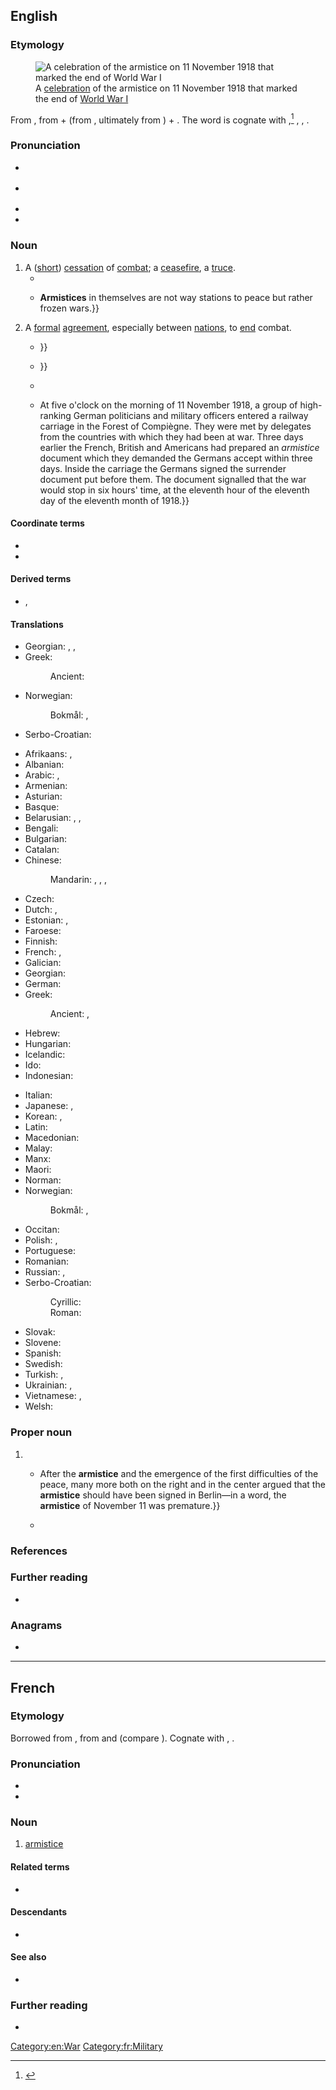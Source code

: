 {{also|Armistice}}
==English==
{{was wotd|2018|November|11}}

===Etymology===
{{root|en|ine-pro|*h₂er-|*steh₂-}}
[[File:Armistice celebration. Yanks and Tommies., 11-1918 - NARA - 530789.tif|thumb|A [[celebration]] of the armistice on 11 November 1918 that marked the end of [[World War I]]]]

From {{der|en|LL.|armistitium}}, from {{der|en|la|arma||arms, weapons}} + {{m|la|sistēre}} (from {{m|la|sistō||to halt, stand still}}, ultimately from {{der|en|ine-pro|*steh₂-||to stand up}}) + {{m|la|-ium||''suffix forming abstract nouns''}}. The word is cognate with {{cog|fr|armistice}},<ref>{{R:OED Online|part of speech=n|id=10864|date=June 2014}}</ref> {{cog|it|armistizio}}, {{cog|pt|armistício}}, {{cog|es|armisticio}}.

===Pronunciation===
* {{a|RP}} {{IPA|en|/ˈɑːmɪstɪs/}}
* {{a|GA}} {{IPA|en|/ˈɑɹmɪstɪs/|/-məstəs/}}
* {{audio|en|en-au-armistice.ogg|Audio (AU)}}
* {{hyphenation|en|ar|mis|tice}}

===Noun===
{{en-noun}}

# A ([[short#Adjective|short]]) [[cessation]] of [[combat#Noun|combat]]; a [[ceasefire]], a [[truce]]. {{defdate|from late 17th c.}}
#* {{quote-book|en|author=Francis Lieber|authorlink=Francis Lieber|chapter=[[w:Lieber Code|Instructions for the Government of Armies of the United States in the Field [General Order No. 100]]]|title=General Orders Affecting the Volunteer Force|series=Adjutant General’s Office|seriesvolume=1863|location=Washington, D.C.|publisher=[[w:United States Government Publishing Office|Government Printing Office]]|date=24 April 1863|year_published=1864|section=section VIII (Armistice—Capitulation)|page=83|pageurl=https://books.google.com/books?id=RkAtAAAAIAAJ&pg=PA83|oclc=45457866|passage=135. An '''armistice''' is the cessation of active hostilities for a period agreed upon between belligerents. It must be agreed upon in writing, and duly ratified by the highest authorities of the contending parties. / 136. If an '''armistice''' be declared, without conditions, it extends no further than to require a total cessation of hostilities, along the front of both belligerents.}}
#* {{quote-book|en|author=Edward N[icolae] Luttwak|authorlink=Edward Luttwak|chapter=The Coming Together of Opposites|title=Strategy: The Logic of War and Peace|edition=revised and enlarged|location=Cambridge, Mass.; London|publisher=The Belknap Press of {{w|Harvard University Press}}|year=2002|year_published=2003 (2nd printing)|section=part I (The Logic of Strategy)|pages=59–60|pageurl=https://books.google.com/books?id=mgYMXSyn5p0C&pg=PA59|isbn=978-0-674-00508-2|passage=It has also become routine to interrupt wars in more lasting fashion by imposing '''armistices'''. Again, unless directly followed by successful peace negotiations, '''armistices''' perpetuate the state of war indefinitely because they shield the weaker side from the consequences of refusing the concessions needed for peace. {{...}} '''Armistices''' in themselves are not way stations to peace but rather frozen wars.}}
# A [[formal]] [[agreement]], especially between [[nation]]s, to [[end#Verb|end]] combat.
#* {{quote-book|en|author={{w|John Debrett}}, compiler|chapter=Preface|chapterurl=https://books.google.com/books?id=E-9YAAAAcAAJ&pg=PR1|title=A Collection of State Papers, Relative to the War against France now Carrying on by Great Britain and the Several Other European Powers;{{nb...|Containing Authentic Copies of Treaties, Conventions, Proclamations, Manifestoes, Declarations, Memorials, Remonstrances, Official Letters, Parliamentary Papers, London Gazette Accounts of the War, &c. &c. &c. Many of which have Never before been Published.}}|location=London|publisher=Printed for J[ohn] Debrett,{{nb...|opposite Burlington House, Piccadilly.}}|year=1797|volume=V|oclc=520784460|passage=The Fifth Volume of this Collection makes its appearance at the moſt eventful period of the war—it includes, therefore, matter of the higheſt importance, and contains all the official documents reſpecting the late Negotiation—the war between this country and Spain, the progreſs of the French arms in Italy and Germany—the '''armiſtices''' and treaties concluded with the German and Italian powers— {{...}}}}
#* {{quote-book|en|author=[John Lowell Jr.]|authorlink=John Lowell Jr. (lawyer)|chapter=No. IV. The Several Proposals for an Armistice Considered.|title=Perpetual War, the Policy of Mr. [[w:James Madison|Madison]].{{nb...|Being a Candid Examination of His Late Message to Congress, so far as Respects the Following Topicks&nbsp;… viz. the Pretended Negotiations for Peace&nbsp;… the Important and Interesting Subject of a Conscript Militia&nbsp;… and the Establishment of an Immense Standing Army of Guards and Spies, under the Name of a Local Volunteer Force. [...] By a New-England Farmer.}}|location=Boston, Mass.|publisher=Printed by C[hester] Stebbins|year=1813|page=17|pageurl=https://books.google.com/books?id=-71EAAAAIAAJ&pg=PA16|oclc=191266103|passage=The government of Great-Britain lost no time after the war was known, in making to our cabinet proposals for an '''armistice'''. Those proposals were like all propositions between equal states, perfectly reciprocal. They require of us to ''suspend hostilities only'', in consideration of suspending hostilities on their part. They are silent as to [[impressment]]s—and would any person inquire why? It may be answered, that impressments had never been presented to Great-Britain ''as in themselves the cause of war''— {{...}}}}
#* {{quote-journal|en|year=1941|month=July|title=The Armistice Coach|journal=Railway Magazine|page=316|text=Twice during the last quarter of a century the same railway vehicle has provided the scene of the signature of an '''armistice''' between Germany and France, and this famous vehicle is at present in Berlin, where it was placed on public exhibition in the Lustgarten on March 23.}}
#* {{quote-book|en|author=John Malam|authorlink=John Malam|chapter=The Day Armistice was Signed|editor=Mary-Jane Wilkins|title=11 November 1918: The World War I Armistice|series=Dates with History|location=London|publisher=CherrytreeBooks, Evans Brothers|year=2003|pages=12–13|pageurl=https://books.google.com/books?id=oHADk3dTZv4C&pg=PA1902|isbn=978-1-84234-200-8|passage=The day '''armistice''' was signed [chapter title] {{...}} At five o'clock on the morning of 11 November 1918, a group of high-ranking German politicians and military officers entered a railway carriage in the Forest of Compiègne. They were met by delegates from the countries with which they had been at war. Three days earlier the French, British and Americans had prepared an ''armistice'' document which they demanded the Germans accept within three days. Inside the carriage the Germans signed the surrender document put before them. The document signalled that the war would stop in six hours' time, at the eleventh hour of the eleventh day of the eleventh month of 1918.}}

====Coordinate terms====
* {{l|en|ceasefire}}
* {{l|en|peace treaty}}

====Derived terms====
* {{l|en|Armistice}}, {{l|en|Armistice Day}}

====Translations====
{{trans-top-also|(short) cessation of combat|ceasefire|truce}}
* Georgian: {{t|ka|დროებითი ზავი}}, {{t|ka|დაზავება}}, {{t|ka|საომარ მოქმედებათა შეწყვეტა}}
* Greek:
*: Ancient: {{t|grc|ἀνοχή|f}}
{{trans-mid}}
* Norwegian:
*: Bokmål: {{t+|nb|våpenhvile|m|f}}, {{t|nb|våpenstillstand|m}}
* Serbo-Croatian: {{t+|sh|zatišje|n}}
{{trans-bottom}}

{{trans-top|formal agreement to end combat}}
* Afrikaans: {{t|af|wapenstilstand}}, {{t|af|skietstilstand }}
* Albanian: {{t+|sq|armëpushim|m}}
* Arabic: {{t|ar|هُدْنَة|f}}, {{t|ar|وَقْف نَار|m}}
* Armenian: {{t+|hy|զինադադար}}
* Asturian: {{t|ast|armisticiu|m}}
* Basque: {{t|eu|armistizio}}
* Belarusian: {{t|be|перамі́р'е|n|sc=Cyrl}}, {{t|be|замiрэ́нне|n}}, {{t|be|спыне́нне агню́|n}}
* Bengali: {{t|bn|অস্ত্রবিরতি}}
* Bulgarian: {{t+|bg|прими́рие|n|sc=Cyrl}}
* Catalan: {{t+|ca|armistici|m}}
* Chinese:
*: Mandarin: {{t+|cmn|停戰|sc=Hani}}, {{t+|cmn|停战|tr=tíngzhàn|sc=Hani}}, {{t+|cmn|休戰|sc=Hani}}, {{t+|cmn|休战|tr=xiūzhàn|sc=Hani}}
* Czech: {{t+|cs|příměří|n}}
* Dutch: {{t+|nl|wapenstilstand|m}}, {{t|nl|wapenstand|m}}
* Estonian: {{t|et|vaherahu}}, {{t|et|relvarahu}}
* Faroese: {{t|fo|vápnahvíld|f}}
* Finnish: {{t+|fi|aselepo}}
* French: {{t+|fr|armistice|m}}, {{t+|fr|trêve|f}}
* Galician: {{t|gl|armisticio|m}}
* Georgian: {{t+|ka|ზავი}}
* German: {{t+|de|Waffenstillstand|m}}
* Greek: {{t+|el|ανακωχή|f}}
*: Ancient: {{t|grc|ἀνακωχή|f}}, {{t|grc|ἀνοχή|f}}
* Hebrew: {{t+|he|שְׁבִיתַת נֶשֶׁק|tr=sh"vitat neshek}}
* Hungarian: {{t+|hu|fegyverszünet}}
* Icelandic: {{t|is|vopnahlé|n}}
* Ido: {{t+|io|armistico}}
* Indonesian: {{t+|id|peletakan senjata}}
{{trans-mid}}
* Italian: {{t+|it|armistizio|m}}
* Japanese: {{t+|ja|停戦|tr=ていせん, teisen}}, {{t+|ja|休戦|tr=きゅうせん, kyūsen}}
* Korean: {{t+|ko|정전}}, {{t+|ko|휴전}}
* Latin: {{t|la|indūtiae|f-p}}
* Macedonian: {{t|mk|примирје|n}}
* Malay: {{t|ms|peletakan senjata}}
* Manx: {{t|gv|aash caggee|f}}
* Maori: {{t|mi|rangaawatea}}
* Norman: {{t|nrf|armistie|f}}
* Norwegian:
*: Bokmål: {{t+|nb|våpenhvile|m|f}}, {{t|nb|våpenstillstand|m}}
* Occitan: {{t|oc|armistici|m}}
* Polish: {{t+|pl|rozejm|m}}, {{t+|pl|zawieszenie broni|n}}
* Portuguese: {{t+|pt|armistício|m}}
* Romanian: {{t+|ro|armistițiu|n}}
* Russian: {{t|ru|прекраще́ние огня́|n}}, {{t+|ru|переми́рие|n}}
* Serbo-Croatian:
*: Cyrillic: {{t|sh|примирје|n}}
*: Roman: {{t+|sh|primirje|n}}
* Slovak: {{t|sk|prímerie|n}}
* Slovene: {{t+|sl|premirje|n}}
* Spanish: {{t+|es|armisticio|m}}
* Swedish: {{t+|sv|vapenstillestånd|c}}
* Turkish: {{t+|tr|ateşkes|m}}, {{t+|tr|mütareke}}
* Ukrainian: {{t|uk|припине́ння вогню́|n}}, {{t|uk|переми́р'я|n}}
* Vietnamese: {{t+|vi|đình chiến}}, {{t+|vi|hưu chiến}}
* Welsh: {{t+|cy|cadoediad|m}}
{{trans-bottom}}

===Proper noun===
{{en-proper noun}}

# {{alternative case form of|en|Armistice||the armistice [[agreement]] [[sign#Verb|signed]] between the [[Allies]] and [[Germany]] on 11 [[November]] 1918 to end [[World War I]]; {{lb|en|by extension}} the end of World War I.}}
#* {{quote-book|en|author=Allen Douglas|chapter=Web of Memory|title=War, Memory, and the Politics of Humor: The Canard Enchaîné and World War I|location=Berkeley; Los Angeles, Calif.; London|publisher={{w|University of California Press}}|year=2002|page=151|pageurl=https://books.google.com/books?id=Wi_g2pfaAY0C&pg=PA151|isbn=978-0-520-22876-4|passage=The '''armistice''' of November 1918 could represent many things: the end of the war, the victory. But for the ''Carnard'' [the newspaper ''{{w|Le Canard enchaîné}}''], first and foremost, it represented dissention among the French. {{...}} After the '''armistice''' and the emergence of the first difficulties of the peace, many more both on the right and in the center argued that the '''armistice''' should have been signed in Berlin—in a word, the '''armistice''' of November 11 was premature.}}
#* {{quote-book|en|author=Richard J. Connors|title=The Road to the Armistice 1918|location=Pittsburgh, Pa.|publisher=[[w:Dorrance Publishing Company|Dorrance Publishing Co.]]|year=2018|pages=66–67|pageurl=https://books.google.com/books?id=XuFwDwAAQBAJ&pg=PA67|isbn=978-1-4809-8710-4|passage=Later he [British Prime Minister {{w|David Lloyd George}}] meets with the House of Commons and, after an opening prayer is said, reviews the '''armistice''' terms, then moves for adjournment.}}

===References===
<references />

===Further reading===
* {{pedia}}

===Anagrams===
* {{anagrams|en|a=aceiimrst|ameristic}}

[[Category:en:War]]

----

==French==

===Etymology===
Borrowed from {{bor|fr|ML.|armistitium}}, from {{der|fr|la|arma||weapons}} and {{m|la|statio||immobility}} (compare {{m|la|solstitium}}). Cognate with {{cog|it|armistizio}}, {{cog|es|armisticio}}.

===Pronunciation===
* {{fr-IPA}}
* {{rhymes|fr|is|s=3}}

===Noun===
{{fr-noun|m}}

# [[#English|armistice]]

====Related terms====
* {{l|fr|arme}}

====Descendants====
* {{desc|ro|armistițiu|bor=1}}

====See also====
* {{l|fr|cessez-le-feu}}

===Further reading===
* {{R:TLFi}}

[[Category:fr:Military]]